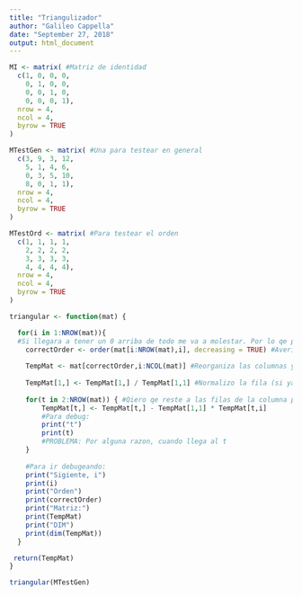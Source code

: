 ---
title: "Triangulizador"
author: "Galileo Cappella"
date: "September 27, 2018"
output: html_document
---

```{r}
MI <- matrix( #Matriz de identidad
  c(1, 0, 0, 0,
    0, 1, 0, 0,
    0, 0, 1, 0,
    0, 0, 0, 1),
  nrow = 4,
  ncol = 4,
  byrow = TRUE
)

MTestGen <- matrix( #Una para testear en general
  c(3, 9, 3, 12,
    5, 1, 4, 6,
    0, 3, 5, 10,
    8, 0, 1, 1),
  nrow = 4,
  ncol = 4,
  byrow = TRUE
)

MTestOrd <- matrix( #Para testear el orden
  c(1, 1, 1, 1,
    2, 2, 2, 2,
    3, 3, 3, 3,
    4, 4, 4, 4),
  nrow = 4,
  ncol = 4,
  byrow = TRUE
)
```

```{r}
triangular <- function(mat) {

  for(i in 1:NROW(mat)){
  #Si llegara a tener un 0 arriba de todo me va a molestar. Por lo qe primero ordeno la matriz para asegurarme un numero > 0. Y lo repito por cada columna (bajando por la diagonal)
    correctOrder <- order(mat[i:NROW(mat),i], decreasing = TRUE) #Averigua el orden correcto para la columna qe esta
        
    TempMat <- mat[correctOrder,i:NCOL(mat)] #Reorganiza las columnas y las mete en una matrix temporal, en la qe ignora los valores qe ya corrigio
    
    TempMat[1,] <- TempMat[1,] / TempMat[1,1] #Normalizo la fila (si ya valia 1, no va a afectarme)
    
    for(t in 2:NROW(mat)) { #Qiero qe reste a las filas de la columna para volverlas cero.
        TempMat[t,] <- TempMat[t,] - TempMat[1,1] * TempMat[t,i]
        #Para debug:
        print("t")
        print(t)
        #PROBLEMA: Por alguna razon, cuando llega al t
    }
    
    #Para ir debugeando:
    print("Sigiente, i")
    print(i)
    print("Orden")
    print(correctOrder)
    print("Matriz:")
    print(TempMat)
    print("DIM")
    print(dim(TempMat))
  }

 return(TempMat)
}

triangular(MTestGen)
```
